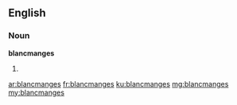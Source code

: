 ==English==

===Noun===
'''blancmanges'''

# {{plural of|blancmange}}

[[ar:blancmanges]]
[[fr:blancmanges]]
[[ku:blancmanges]]
[[mg:blancmanges]]
[[my:blancmanges]]